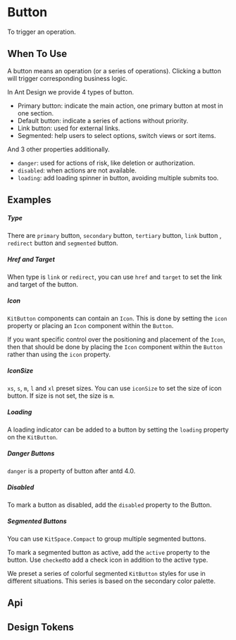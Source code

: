 
<Meta of={KitButtonStories} />

# Button

To trigger an operation.

## When To Use

A button means an operation (or a series of operations). Clicking a button will trigger corresponding business logic.

In Ant Design we provide 4 types of button.

-   Primary button: indicate the main action, one primary button at most in one section.
-   Default button: indicate a series of actions without priority.
-   Link button: used for external links.
-   Segmented: help users to select options, switch views or sort items.

And 3 other properties additionally.

-   `danger`: used for actions of risk, like deletion or authorization.
-   `disabled`: when actions are not available.
-   `loading`: add loading spinner in button, avoiding multiple submits too.

## Examples

##### Type

There are `primary` button, `secondary` button, `tertiary` button, `link` button , `redirect` button and `segmented` button.

<CustomCanvas content={Examples.Type} source={Sources.Type} id="button-type" />

##### Href and Target

When type is `link` or `redirect`, you can use `href` and `target` to set the link and target of the button.

<CustomCanvas content={Examples.LinkRedirect} source={Sources.LinkRedirect} id="button-link-redirect" />

##### Icon

`KitButton` components can contain an `Icon`. This is done by setting the `icon` property or placing an `Icon` component within the `Button`.

If you want specific control over the positioning and placement of the `Icon`, then that should be done by placing the `Icon` component within the `Button` rather than using the `icon` property.

<CustomCanvas content={Examples.Icon} source={Sources.Icon} id="button-icon" />

##### IconSize

`xs`, `s`, `m`, `l` and `xl` preset sizes.
You can use `iconSize` to set the size of icon button. If size is not set, the size is `m`.

<CustomCanvas content={Examples.IconSize} source={Sources.IconSize} id="button-size" />

##### Loading

A loading indicator can be added to a button by setting the `loading` property on the `KitButton`.

<CustomCanvas content={Examples.Loading} source={Sources.Loading} id="button-loading" />

##### Danger Buttons

`danger` is a property of button after antd 4.0.

<CustomCanvas content={Examples.Danger} source={Sources.Danger} id="button-danger" />

##### Disabled

To mark a button as disabled, add the `disabled` property to the Button.

<CustomCanvas content={Examples.Disabled} source={Sources.Disabled} id="button-disabled" />

##### Segmented Buttons

You can use `KitSpace.Compact` to group multiple segmented buttons.

<CustomCanvas content={Examples.Compact} source={Sources.Compact} id="button-compact" />

To mark a segmented button as active, add the `active` property to the button.
Use `checked`to add a check icon in addition to the active type.

<CustomCanvas content={Examples.SegmentedActive} source={Sources.SegmentedActive} id="button-active" />

We preset a series of colorful segmented `KitButton` styles for use in different situations.
This series is based on the secondary color palette.

<CustomCanvas content={Examples.Colors} source={Sources.Colors} id="button-segmented-colors" />

## Api

<Canvas of={KitButtonStories.Api} />

<Controls of={KitButtonStories.Api} />

## Design Tokens

<DesignTokens path="components.Button" tokens={fields?.components?.Button} />
